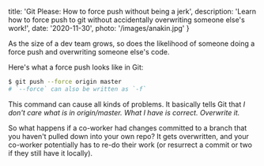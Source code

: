 
  title: 'Git Please: How to force push without being a jerk',
  description: 'Learn how to force push to git without accidentally overwriting someone else\'s work!',
  date: '2020-11-30',
  photo: '/images/anakin.jpg'
}


As the size of a dev team grows, so does the likelihood of someone doing a force push and overwriting someone else's code.

Here's what a force push looks like in Git:

```bash
$ git push --force origin master
# `--force` can also be written as `-f`
```

This command can cause all kinds of problems. It basically tells Git that _I don't care what is in origin/master. What I have is correct. Overwrite it._

So what happens if a co-worker had changes committed to a branch that you haven't pulled down into your own repo? It gets overwritten, and your co-worker potentially has to re-do their work (or resurrect a commit or two if they still have it locally).
